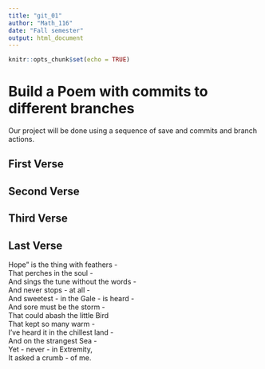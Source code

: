 ```yaml
---
title: "git_01"
author: "Math_116"
date: "Fall semester"
output: html_document
---
```


```r
knitr::opts_chunk$set(echo = TRUE)
```
# Build a Poem with commits to different branches
Our project will be done using a sequence of save and commits and branch actions.
<!-- Do not modify or change any text in "!--" bracketed areas such as this --- these are instructions to
you, if you change any of this the git program will notice it and compromise your git merging strategy !-->

## First Verse 
<!--Put the first five lines of a poem by Lewis Carrol in this section!-->

## Second Verse
<!--Put the first five lines of a poem by Robert Frost here!-->

## Third Verse
<!--Put the first two verses of The Walrus and the Carpenter here!-->

## Last Verse
<!--Put a short poem of your choice 8-20 lines,here!-->
Hope” is the thing with feathers -  
That perches in the soul -  
And sings the tune without the words -  
And never stops - at all -  
And sweetest - in the Gale - is heard -  
And sore must be the storm -  
That could abash the little Bird  
That kept so many warm -  
I’ve heard it in the chillest land -  
And on the strangest Sea -  
Yet - never - in Extremity,  
It asked a crumb - of me.  
